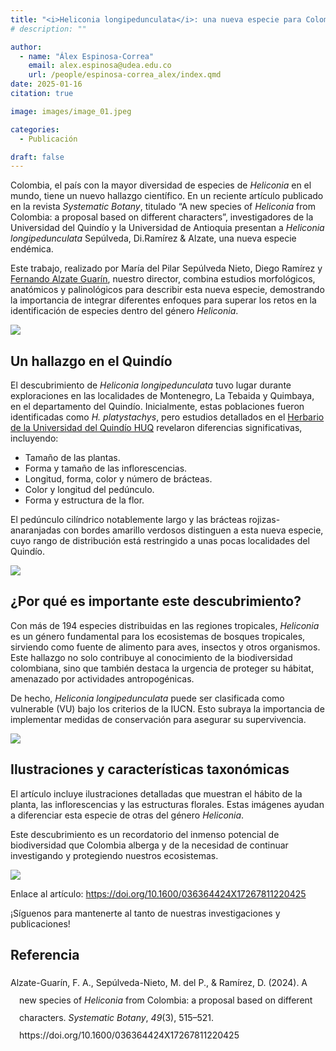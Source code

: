 ```yaml
---
title: "<i>Heliconia longipedunculata</i>: una nueva especie para Colombia"
# description: ""

author: 
  - name: "Álex Espinosa-Correa"
    email: alex.espinosa@udea.edu.co
    url: /people/espinosa-correa_alex/index.qmd
date: 2025-01-16
citation: true

image: images/image_01.jpeg

categories:
  - Publicación

draft: false
---
```


Colombia, el país con la mayor diversidad de especies de *Heliconia* en el mundo, tiene un nuevo hallazgo científico. En un reciente artículo publicado en la revista *Systematic Botany*, titulado "A new species of *Heliconia* from Colombia: a proposal based on different characters", investigadores de la Universidad del Quindío y la Universidad de Antioquia presentan a *Heliconia longipedunculata* Sepúlveda, Di.Ramírez & Alzate, una nueva especie endémica.

Este trabajo, realizado por María del Pilar Sepúlveda Nieto, Diego Ramírez y [Fernando Alzate Guarín](/people/alzate-guarin_fernando-alveiro/index.qmd), nuestro director, combina estudios morfológicos, anatómicos y palinológicos para describir esta nueva especie, demostrando la importancia de integrar diferentes enfoques para superar los retos en la identificación de especies dentro del género *Heliconia*.

![](images/image_01.jpeg){fig-align="center" fig-alt="La imagen muestra en el centro una captura de pantalla de la primera página del artículo científico publicado en la revista Systematic Botany, titulado A new species of Heliconia from colombia: a proposal based on different characters. La imagen tiene un fondo oscuro. En la esquina superior derecha, sobre un fondo rojo aparece en blanco la palabra «GEOBOTA». En la esquina inferior izquierda sobre un fordo rojo aparece en blanco la palabra «PUBLICACIÓN». En la esquina inferior derecha aparecen en blanco los logotipos de Facebook e Instagram de @geobotaudea."}

## Un hallazgo en el Quindío

El descubrimiento de *Heliconia longipedunculata* tuvo lugar durante exploraciones en las localidades de Montenegro, La Tebaida y Quimbaya, en el departamento del Quindío. Inicialmente, estas poblaciones fueron identificadas como *H. platystachys*, pero estudios detallados en el [Herbario de la Universidad del Quindío HUQ](https://www.instagram.com/herbario_huq/) revelaron diferencias significativas, incluyendo:

-   Tamaño de las plantas.
-   Forma y tamaño de las inflorescencias.
-   Longitud, forma, color y número de brácteas.
-   Color y longitud del pedúnculo.
-   Forma y estructura de la flor.

El pedúnculo cilíndrico notablemente largo y las brácteas rojizas-anaranjadas con bordes amarillo verdosos distinguen a esta nueva especie, cuyo rango de distribución está restringido a unas pocas localidades del Quindío.

![](images/image_02.jpeg){fig-align="center" fig-alt="Fotografías que muestran detalles florales de Heliconia platystachys y Heliconia longipedunculata. Se observan vistas del perianto y del estaminodio con diferentes perspectivas y escalas. En el lado derecho se lee: A–D. Heliconia platystachys. A. Perianth. B–D. Staminodium emerging from the base of the perianth in different views. E–H. Heliconia longipedunculata. E. Perianth. F–H. Staminodium emerging from the base of the perianth in different views"}

## ¿Por qué es importante este descubrimiento?
Con más de 194 especies distribuidas en las regiones tropicales, *Heliconia* es un género fundamental para los ecosistemas de bosques tropicales, sirviendo como fuente de alimento para aves, insectos y otros organismos. Este hallazgo no solo contribuye al conocimiento de la biodiversidad colombiana, sino que también destaca la urgencia de proteger su hábitat, amenazado por actividades antropogénicas.

De hecho, *Heliconia longipedunculata* puede ser clasificada como vulnerable (VU) bajo los criterios de la IUCN. Esto subraya la importancia de implementar medidas de conservación para asegurar su supervivencia.

![](images/image_03.jpeg){fig-align="center" fig-alt="Ilustración botánica de Heliconia longipedunculata, con detalles de hábito, inflorescencias, brácteas florales, y estructura del estaminodio en vistas laterales y frontales. En el lado derecho se lee: Heliconia longipedunculata. A. Plant habit. B. Inﬂorescence. C. Sigmoid perianth. D. Floral bract. E. Staminode in lateral and frontal view. Illustrations by P. Sepulveda"}

## **Ilustraciones y características taxonómicas**  
El artículo incluye ilustraciones detalladas que muestran el hábito de la planta, las inflorescencias y las estructuras florales. Estas imágenes ayudan a diferenciar esta especie de otras del género *Heliconia*.

Este descubrimiento es un recordatorio del inmenso potencial de biodiversidad que Colombia alberga y de la necesidad de continuar investigando y protegiendo nuestros ecosistemas.

![](images/image_04.jpeg){fig-align="center" fig-alt="Imagen con fondo oscuro. En la parte superior aparece en rojo el texto «Escanea el QR y lee la publicación». En el centro aparece un código QR de color rojo. En la parte inferior aparecen en rojo el doi del artículo https://doi.org/10.1600/036364424X17267811220425 y en blanco los logotipos de Facebook e Instagram de @geobotaudea."}

Enlace al artículo: <https://doi.org/10.1600/036364424X17267811220425>

¡Síguenos para mantenerte al tanto de nuestras investigaciones y publicaciones!

## Referencia 

<?xml version="1.0"?>
<div class="csl-bib-body" style="line-height: 2; padding-left: 1em; text-indent:-1em;">
  <div class="csl-entry">Alzate-Guar&#xED;n, F. A., Sep&#xFA;lveda-Nieto, M. del P., &amp; Ram&#xED;rez, D. (2024). A new species of <i>Heliconia</i> from Colombia: a proposal based on different characters. <i>Systematic Botany</i>, <i>49</i>(3), 515&#x2013;521. https://doi.org/10.1600/036364424X17267811220425</div>
</div>
